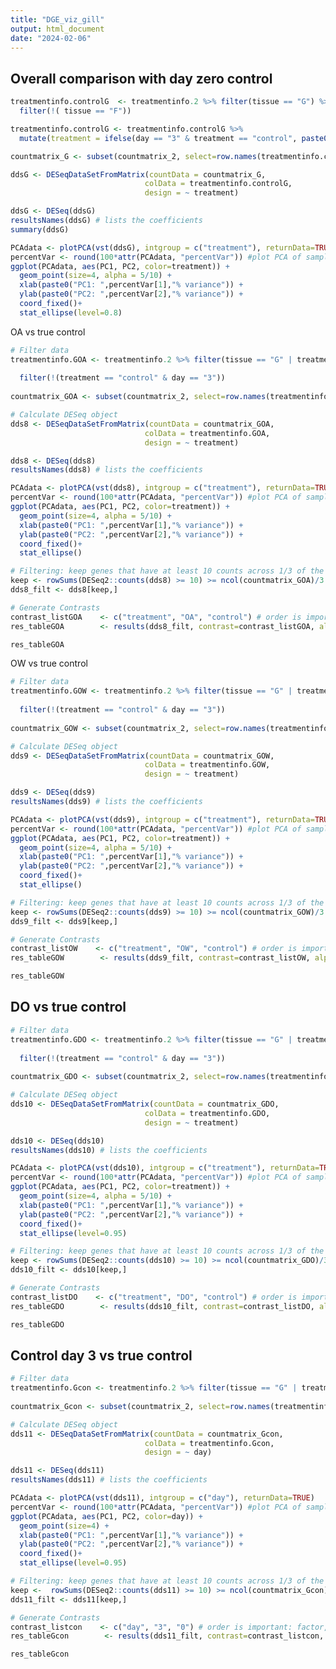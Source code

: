 ```yaml
---
title: "DGE_viz_gill"
output: html_document
date: "2024-02-06"
---
```


## Overall comparison with day zero control
```r
treatmentinfo.controlG  <- treatmentinfo.2 %>% filter(tissue == "G") %>%
  filter(!( tissue == "F"))

treatmentinfo.controlG <- treatmentinfo.controlG %>%
  mutate(treatment = ifelse(day == "3" & treatment == "control", paste0(treatment, "_3"), treatment))

countmatrix_G <- subset(countmatrix_2, select=row.names(treatmentinfo.controlG))

ddsG <- DESeqDataSetFromMatrix(countData = countmatrix_G,
                              colData = treatmentinfo.controlG,
                              design = ~ treatment)

ddsG <- DESeq(ddsG)
resultsNames(ddsG) # lists the coefficients
summary(ddsG)

PCAdata <- plotPCA(vst(ddsG), intgroup = c("treatment"), returnData=TRUE)
percentVar <- round(100*attr(PCAdata, "percentVar")) #plot PCA of samples with all data
ggplot(PCAdata, aes(PC1, PC2, color=treatment)) + 
  geom_point(size=4, alpha = 5/10) +
  xlab(paste0("PC1: ",percentVar[1],"% variance")) +
  ylab(paste0("PC2: ",percentVar[2],"% variance")) + 
  coord_fixed()+
  stat_ellipse(level=0.8)

```

OA vs true control
```r

# Filter data
treatmentinfo.GOA <- treatmentinfo.2 %>% filter(tissue == "G" | treatment == "control" | treatment == "OA") %>% filter(!(tissue == "F" | treatment == "OW" | treatment == "DO"))
                                                                                                      treatmentinfo.GOA <- treatmentinfo.GOA %>%
  filter(!(treatment == "control" & day == "3")) 
                                                                                                      
countmatrix_GOA <- subset(countmatrix_2, select=row.names(treatmentinfo.GOA))

# Calculate DESeq object
dds8 <- DESeqDataSetFromMatrix(countData = countmatrix_GOA,
                              colData = treatmentinfo.GOA,
                              design = ~ treatment)

dds8 <- DESeq(dds8)
resultsNames(dds8) # lists the coefficients

PCAdata <- plotPCA(vst(dds8), intgroup = c("treatment"), returnData=TRUE)
percentVar <- round(100*attr(PCAdata, "percentVar")) #plot PCA of samples with all data
ggplot(PCAdata, aes(PC1, PC2, color=treatment)) + 
  geom_point(size=4, alpha = 5/10) +
  xlab(paste0("PC1: ",percentVar[1],"% variance")) +
  ylab(paste0("PC2: ",percentVar[2],"% variance")) + 
  coord_fixed()+
  stat_ellipse()

# Filtering: keep genes that have at least 10 counts across 1/3 of the samples - https://support.bioconductor.org/p/110307/
keep <- rowSums(DESeq2::counts(dds8) >= 10) >= ncol(countmatrix_GOA)/3
dds8_filt <- dds8[keep,]

# Generate Contrasts
contrast_listGOA    <- c("treatment", "OA", "control") # order is important: factor, treatment group, control
res_tableGOA        <- results(dds8_filt, contrast=contrast_listGOA, alpha = 0.05)

res_tableGOA
```

OW vs true control
```r

# Filter data
treatmentinfo.GOW <- treatmentinfo.2 %>% filter(tissue == "G" | treatment == "control" | treatment == "OW") %>% filter(!(tissue == "F" | treatment == "OA" | treatment == "DO"))
                                                                                                    treatmentinfo.GOW <- treatmentinfo.GOW %>%
  filter(!(treatment == "control" & day == "3")) 
                                                                                                      
countmatrix_GOW <- subset(countmatrix_2, select=row.names(treatmentinfo.GOW))

# Calculate DESeq object
dds9 <- DESeqDataSetFromMatrix(countData = countmatrix_GOW,
                              colData = treatmentinfo.GOW,
                              design = ~ treatment)

dds9 <- DESeq(dds9)
resultsNames(dds9) # lists the coefficients

PCAdata <- plotPCA(vst(dds9), intgroup = c("treatment"), returnData=TRUE)
percentVar <- round(100*attr(PCAdata, "percentVar")) #plot PCA of samples with all data
ggplot(PCAdata, aes(PC1, PC2, color=treatment)) + 
  geom_point(size=4, alpha = 5/10) +
  xlab(paste0("PC1: ",percentVar[1],"% variance")) +
  ylab(paste0("PC2: ",percentVar[2],"% variance")) + 
  coord_fixed()+
  stat_ellipse()

# Filtering: keep genes that have at least 10 counts across 1/3 of the samples - https://support.bioconductor.org/p/110307/
keep <- rowSums(DESeq2::counts(dds9) >= 10) >= ncol(countmatrix_GOW)/3
dds9_filt <- dds9[keep,]

# Generate Contrasts
contrast_listOW    <- c("treatment", "OW", "control") # order is important: factor, treatment group, control
res_tableGOW        <- results(dds9_filt, contrast=contrast_listOW, alpha = 0.05)

res_tableGOW
```
## DO vs true control
```r

# Filter data
treatmentinfo.GDO <- treatmentinfo.2 %>% filter(tissue == "G" | treatment == "control" | treatment == "DO") %>% filter(!(tissue == "F" | treatment == "OA" | treatment == "OW"))
                                                                                                    treatmentinfo.GDO <- treatmentinfo.GDO %>%
  filter(!(treatment == "control" & day == "3")) 
                                                                                                      
countmatrix_GDO <- subset(countmatrix_2, select=row.names(treatmentinfo.GDO))

# Calculate DESeq object
dds10 <- DESeqDataSetFromMatrix(countData = countmatrix_GDO,
                              colData = treatmentinfo.GDO,
                              design = ~ treatment)

dds10 <- DESeq(dds10)
resultsNames(dds10) # lists the coefficients

PCAdata <- plotPCA(vst(dds10), intgroup = c("treatment"), returnData=TRUE)
percentVar <- round(100*attr(PCAdata, "percentVar")) #plot PCA of samples with all data
ggplot(PCAdata, aes(PC1, PC2, color=treatment)) + 
  geom_point(size=4, alpha = 5/10) +
  xlab(paste0("PC1: ",percentVar[1],"% variance")) +
  ylab(paste0("PC2: ",percentVar[2],"% variance")) + 
  coord_fixed()+
  stat_ellipse(level=0.95)

# Filtering: keep genes that have at least 10 counts across 1/3 of the samples - https://support.bioconductor.org/p/110307/
keep <- rowSums(DESeq2::counts(dds10) >= 10) >= ncol(countmatrix_GDO)/3
dds10_filt <- dds10[keep,]

# Generate Contrasts
contrast_listDO    <- c("treatment", "DO", "control") # order is important: factor, treatment group, control
res_tableGDO        <- results(dds10_filt, contrast=contrast_listDO, alpha = 0.05)

res_tableGDO
```

## Control day 3 vs true control
```r

# Filter data
treatmentinfo.Gcon <- treatmentinfo.2 %>% filter(tissue == "G" | treatment == "control") %>% filter(!(tissue == "F" | treatment == "OA" | treatment == "OW" | treatment == "DO"))
                                                                                                  
countmatrix_Gcon <- subset(countmatrix_2, select=row.names(treatmentinfo.Gcon))

# Calculate DESeq object
dds11 <- DESeqDataSetFromMatrix(countData = countmatrix_Gcon,
                              colData = treatmentinfo.Gcon,
                              design = ~ day)

dds11 <- DESeq(dds11)
resultsNames(dds11) # lists the coefficients

PCAdata <- plotPCA(vst(dds11), intgroup = c("day"), returnData=TRUE)
percentVar <- round(100*attr(PCAdata, "percentVar")) #plot PCA of samples with all data
ggplot(PCAdata, aes(PC1, PC2, color=day)) + 
  geom_point(size=4) +
  xlab(paste0("PC1: ",percentVar[1],"% variance")) +
  ylab(paste0("PC2: ",percentVar[2],"% variance")) + 
  coord_fixed()+
  stat_ellipse(level=0.95)

# Filtering: keep genes that have at least 10 counts across 1/3 of the samples - https://support.bioconductor.org/p/110307/
keep <-  rowSums(DESeq2::counts(dds11) >= 10) >= ncol(countmatrix_Gcon)/3
dds11_filt <- dds11[keep,]

# Generate Contrasts
contrast_listcon    <- c("day", "3", "0") # order is important: factor, treatment group, control
res_tableGcon        <- results(dds11_filt, contrast=contrast_listcon, alpha = 0.05)

res_tableGcon
```